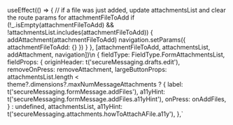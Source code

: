 
 useEffect(() => {
    // if a file was just added, update attachmentsList and clear the route params for attachmentFileToAdd
    if (!_.isEmpty(attachmentFileToAdd) && !attachmentsList.includes(attachmentFileToAdd)) {
      addAttachment(attachmentFileToAdd)
      navigation.setParams({ attachmentFileToAdd: {} })
    }
  }, [attachmentFileToAdd, attachmentsList, addAttachment, navigation])\n
{
    fieldType: FieldType.FormAttachmentsList,
    fieldProps: {
    originHeader: t('secureMessaging.drafts.edit'),
    removeOnPress: removeAttachment,
    largeButtonProps:
        attachmentsList.length < theme?.dimensions?.maxNumMessageAttachments
        ? {
            label: t('secureMessaging.formMessage.addFiles'),
            a11yHint: t('secureMessaging.formMessage.addFiles.a11yHint'),
            onPress: onAddFiles,
            }
        : undefined,
    attachmentsList,
    a11yHint: t('secureMessaging.attachments.howToAttachAFile.a11y'),
},`

<HooksInfo componentName="useAttachments" example={exampleString}/>
